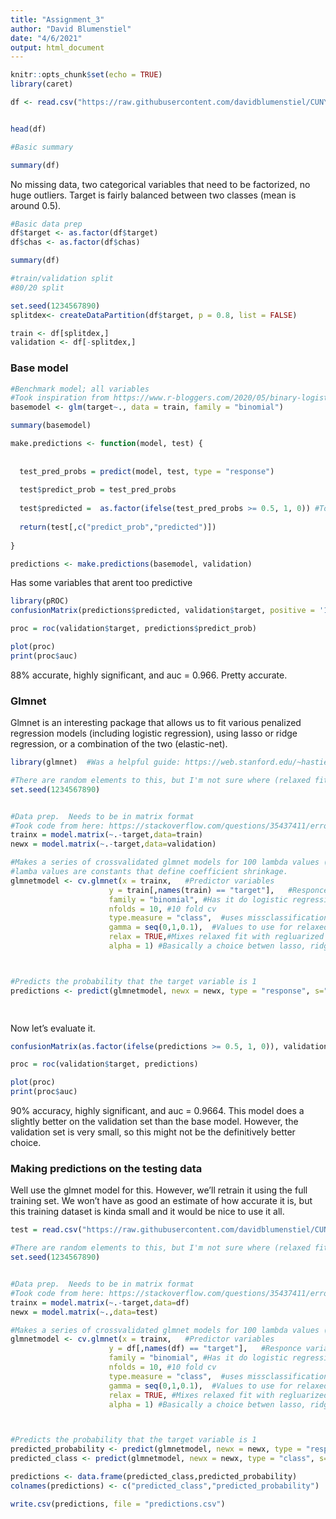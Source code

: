 ---
title: "Assignment_3"
author: "David Blumenstiel"
date: "4/6/2021"
output: html_document
---

```{r setup, include=FALSE}
knitr::opts_chunk$set(echo = TRUE)
library(caret)
```




```{r}
df <- read.csv("https://raw.githubusercontent.com/davidblumenstiel/CUNY-MSDS-DATA-621/main/Assignment_3/crime-training-data_modified.csv")


head(df)

```
```{r}
#Basic summary

summary(df)
```

No missing data, two categorical variables that need to be factorized, no huge outliers.  Target is fairly balanced between two classes (mean is around 0.5).  

```{r}
#Basic data prep
df$target <- as.factor(df$target)
df$chas <- as.factor(df$chas)

summary(df)
```

```{r}
#train/validation split
#80/20 split

set.seed(1234567890)
splitdex<- createDataPartition(df$target, p = 0.8, list = FALSE)

train <- df[splitdex,]
validation <- df[-splitdex,]
```


### Base model

```{r}
#Benchmark model; all variables
#Took inspiration from https://www.r-bloggers.com/2020/05/binary-logistic-regression-with-r/
basemodel <- glm(target~., data = train, family = "binomial")

summary(basemodel)

make.predictions <- function(model, test) {
  
    
  test_pred_probs = predict(model, test, type = "response")
  
  test$predict_prob = test_pred_probs
  
  test$predicted =  as.factor(ifelse(test_pred_probs >= 0.5, 1, 0)) #Took most of this line from: https://www.r-bloggers.com/2020/05/binary-logistic-regression-with-r/
  
  return(test[,c("predict_prob","predicted")])
  
}

predictions <- make.predictions(basemodel, validation)


```

Has some variables that arent too predictive

```{r}
library(pROC)
confusionMatrix(predictions$predicted, validation$target, positive = '1')

proc = roc(validation$target, predictions$predict_prob)

plot(proc)
print(proc$auc)
```

88% accurate, highly significant, and auc = 0.966.  Pretty accurate.


###  Glmnet

Glmnet is an interesting package that allows us to fit various penalized regression models (including logistic regression), using lasso or ridge regression, or a combination of the two (elastic-net).  

```{r}
library(glmnet)  #Was a helpful guide: https://web.stanford.edu/~hastie/glmnet/glmnet_alpha.html

#There are random elements to this, but I'm not sure where (relaxed fit?)
set.seed(1234567890)


#Data prep.  Needs to be in matrix format
#Took code from here: https://stackoverflow.com/questions/35437411/error-in-predict-glmnet-function-not-yet-implemented-method
trainx = model.matrix(~.-target,data=train)     
newx = model.matrix(~.-target,data=validation)

#Makes a series of crossvalidated glmnet models for 100 lambda values (default)
#lamba values are constants that define coefficient shrinkage.  
glmnetmodel <- cv.glmnet(x = trainx,   #Predictor variables
                      y = train[,names(train) == "target"],   #Responce variable
                      family = "binomial", #Has it do logistic regression
                      nfolds = 10, #10 fold cv
                      type.measure = "class",  #uses missclassification error as loss
                      gamma = seq(0,1,0.1),  #Values to use for relaxed fit
                      relax = TRUE,#Mixes relaxed fit with regluarized fit
                      alpha = 1) #Basically a choice betwen lasso, ridge, or elasticnet regression.  Alpha = 1 is lasso.



#Predicts the probability that the target variable is 1
predictions <- predict(glmnetmodel, newx = newx, type = "response", s="lambda.min") #setting lambda.min uses the lambda value with the minimum mean cv error (picks the best model)

           


```


Now let's evaluate it.

```{r}
confusionMatrix(as.factor(ifelse(predictions >= 0.5, 1, 0)), validation$target, positive = '1')

proc = roc(validation$target, predictions)

plot(proc)
print(proc$auc)

```

90% accuracy, highly significant, and auc = 0.9664.  This model does a slightly  better on the validation set than the base model.  However, the validation set is very small, so this might not be the definitively better choice. 


### Making predictions on the testing data

Well use the glmnet model for this.  However, we'll retrain it using the full training set.  We won't have as good an estimate of how accurate it is, but this training dataset is kinda small and it would be nice to use it all.
```{r}
test = read.csv("https://raw.githubusercontent.com/davidblumenstiel/CUNY-MSDS-DATA-621/main/Assignment_3/crime-evaluation-data_modified.csv")

#There are random elements to this, but I'm not sure where (relaxed fit?)
set.seed(1234567890)


#Data prep.  Needs to be in matrix format
#Took code from here: https://stackoverflow.com/questions/35437411/error-in-predict-glmnet-function-not-yet-implemented-method
trainx = model.matrix(~.-target,data=df)     
newx = model.matrix(~.,data=test)

#Makes a series of crossvalidated glmnet models for 100 lambda values (default)
glmnetmodel <- cv.glmnet(x = trainx,   #Predictor variables
                      y = df[,names(df) == "target"],   #Responce variable
                      family = "binomial", #Has it do logistic regression
                      nfolds = 10, #10 fold cv
                      type.measure = "class",  #uses missclassification error as loss
                      gamma = seq(0,1,0.1),  #Values to use for relaxed fit
                      relax = TRUE, #Mixes relaxed fit with regluarized fit
                      alpha = 1) #Basically a choice betwen lasso, ridge, or elasticnet regression.  Alpha = 1 is lasso.



#Predicts the probability that the target variable is 1
predicted_probability <- predict(glmnetmodel, newx = newx, type = "response", s="lambda.min") 
predicted_class <- predict(glmnetmodel, newx = newx, type = "class", s="lambda.min") 

predictions <- data.frame(predicted_class,predicted_probability)
colnames(predictions) <- c("predicted_class","predicted_probability")

write.csv(predictions, file = "predictions.csv")

```











































































